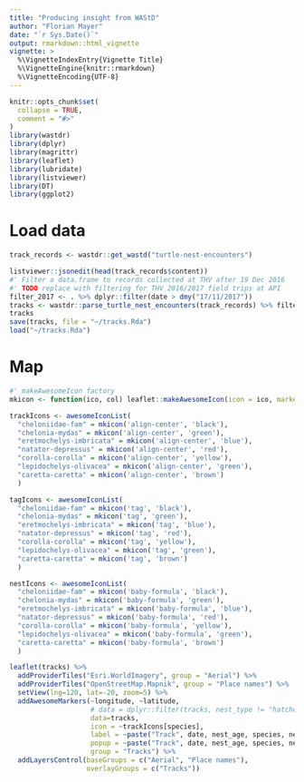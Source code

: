 ```yaml
---
title: "Producing insight from WAStD"
author: "Florian Mayer"
date: "`r Sys.Date()`"
output: rmarkdown::html_vignette
vignette: >
  %\VignetteIndexEntry{Vignette Title}
  %\VignetteEngine{knitr::rmarkdown}
  %\VignetteEncoding{UTF-8}
---
```


```r
knitr::opts_chunk$set(
  collapse = TRUE,
  comment = "#>"
)
library(wastdr)
library(dplyr)
library(magrittr)
library(leaflet)
library(lubridate)
library(listviewer)
library(DT)
library(ggplot2)
```

# Load data
```r
track_records <- wastdr::get_wastd("turtle-nest-encounters")

listviewer::jsonedit(head(track_records$content))
#' Filter a data.frame to records collected at THV after 19 Dec 2016
#' TODO replace with filtering for THV 2016/2017 field trips at API
filter_2017 <- . %>% dplyr::filter(date > dmy("17/11/2017"))
tracks <- wastdr::parse_turtle_nest_encounters(track_records) %>% filter_2017
tracks
save(tracks, file = "~/tracks.Rda")
load("~/tracks.Rda")
```


# Map

```r
#' makeAwesomeIcon factory
mkicon <- function(ico, col) leaflet::makeAwesomeIcon(icon = ico, markerColor = col)

trackIcons <- awesomeIconList(
  "cheloniidae-fam" = mkicon('align-center', 'black'),
  "chelonia-mydas" = mkicon('align-center', 'green'),
  "eretmochelys-imbricata" = mkicon('align-center', 'blue'),
  "natator-depressus" = mkicon('align-center', 'red'),
  "corolla-corolla" = mkicon('align-center', 'yellow'),
  "lepidochelys-olivacea" = mkicon('align-center', 'green'),
  "caretta-caretta" = mkicon('align-center', 'brown')
  )

tagIcons <- awesomeIconList(
  "cheloniidae-fam" = mkicon('tag', 'black'),
  "chelonia-mydas" = mkicon('tag', 'green'),
  "eretmochelys-imbricata" = mkicon('tag', 'blue'),
  "natator-depressus" = mkicon('tag', 'red'),
  "corolla-corolla" = mkicon('tag', 'yellow'),
  "lepidochelys-olivacea" = mkicon('tag', 'green'),
  "caretta-caretta" = mkicon('tag', 'brown')
  )

nestIcons <- awesomeIconList(
  "cheloniidae-fam" = mkicon('baby-formula', 'black'),
  "chelonia-mydas" = mkicon('baby-formula', 'green'),
  "eretmochelys-imbricata" = mkicon('baby-formula', 'blue'),
  "natator-depressus" = mkicon('baby-formula', 'red'),
  "corolla-corolla" = mkicon('baby-formula', 'yellow'),
  "lepidochelys-olivacea" = mkicon('baby-formula', 'green'),
  "caretta-caretta" = mkicon('baby-formula', 'brown')
  )

leaflet(tracks) %>% 
  addProviderTiles("Esri.WorldImagery", group = "Aerial") %>%
  addProviderTiles("OpenStreetMap.Mapnik", group = "Place names") %>%
  setView(lng=120, lat=-20, zoom=5) %>%
  addAwesomeMarkers(~longitude, ~latitude,
                    # data = dplyr::filter(tracks, nest_type != "hatched-nest"), 
                    data=tracks, 
                    icon = ~trackIcons[species],
                    label = ~paste("Track", date, nest_age, species, nest_type),
                    popup = ~paste("Track", date, nest_age, species, nest_type),
                    group = "Tracks") %>%
  addLayersControl(baseGroups = c("Aerial", "Place names"),
                   overlayGroups = c("Tracks"))
```
